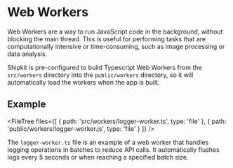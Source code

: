 # Web Workers

Web Workers are a way to run JavaScript code in the background, without blocking the main thread. This is useful for performing tasks that are computationally intensive or time-consuming, such as image processing or data analysis.

Shipkit is pre-configured to build Typescript Web Workers from the `src/workers` directory into the `public/workers` directory, so it will automatically load the workers when the app is built.

## Example


<FileTree
  files={[
    { path: 'src/workers/logger-worker.ts', type: 'file' },
    { path: 'public/workers/logger-worker.js', type: 'file' }
  ]}
/>

The `logger-worker.ts` file is an example of a web worker that handles logging operations in batches to reduce API calls. It automatically flushes logs every 5 seconds or when reaching a specified batch size.
